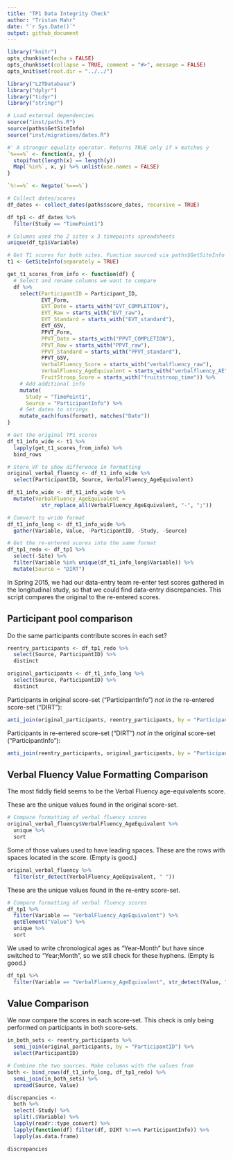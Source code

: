 ```yaml
---
title: "TP1 Data Integrity Check"
author: "Tristan Mahr"
date: "`r Sys.Date()`"
output: github_document
---
```


```r
library("knitr")
opts_chunk$set(echo = FALSE)
opts_chunk$set(collapse = TRUE, comment = "#>", message = FALSE)
opts_knit$set(root.dir = "../../")
```

```r
library("L2TDatabase")
library("dplyr")
library("tidyr")
library("stringr")

# Load external dependencies
source("inst/paths.R")
source(paths$GetSiteInfo)
source("inst/migrations/dates.R")

#' A stronger equality operator. Returns TRUE only if x matches y
`%===%` <- function(x, y) {
  stopifnot(length(x) == length(y))
  Map(`%in%`, x, y) %>% unlist(use.names = FALSE)
}

`%!==%` <- Negate(`%===%`)

# Collect dates/scores
df_dates <- collect_dates(paths$score_dates, recursive = TRUE)

df_tp1 <- df_dates %>%
  filter(Study == "TimePoint1")

# Columns used the 2 sites x 3 timepoints spreadsheets
unique(df_tp1$Variable)

# Get T1 scores for both sites. Function sourced via paths$GetSiteInfo
t1 <- GetSiteInfo(separately = TRUE)

get_t1_scores_from_info <- function(df) {
  # Select and rename columns we want to compare
  df %>%
    select(ParticipantID = Participant_ID,
           EVT_Form,
           EVT_Date = starts_with("EVT_COMPLETION"),
           EVT_Raw = starts_with("EVT_raw"),
           EVT_Standard = starts_with("EVT_standard"),
           EVT_GSV,
           PPVT_Form,
           PPVT_Date = starts_with("PPVT_COMPLETION"),
           PPVT_Raw = starts_with("PPVT_raw"),
           PPVT_Standard = starts_with("PPVT_standard"),
           PPVT_GSV,
           VerbalFluency_Score = starts_with("verbalfluency_raw"),
           VerbalFluency_AgeEquivalent = starts_with("verbalfluency_AE"),
           FruitStroop_Score = starts_with("fruitstroop_time")) %>%
    # Add additional info
    mutate(
      Study = "TimePoint1",
      Source = "ParticipantInfo") %>%
    # Set dates to strings
    mutate_each(funs(format), matches("Date"))
}

# Get the original TP1 scores
df_t1_info_wide <- t1 %>%
  lapply(get_t1_scores_from_info) %>%
  bind_rows

# Store VF to show difference in formatting
original_verbal_fluency <- df_t1_info_wide %>% 
  select(ParticipantID, Source, VerbalFluency_AgeEquivalent)

df_t1_info_wide <- df_t1_info_wide %>% 
  mutate(VerbalFluency_AgeEquivalent = 
           str_replace_all(VerbalFluency_AgeEquivalent, "-", ";"))

# Convert to wride format
df_t1_info_long <- df_t1_info_wide %>%
  gather(Variable, Value, -ParticipantID, -Study, -Source)

# Get the re-entered scores into the same format
df_tp1_redo <- df_tp1 %>%
  select(-Site) %>%
  filter(Variable %in% unique(df_t1_info_long$Variable)) %>%
  mutate(Source = "DIRT")

```

In Spring 2015, we had our data-entry team re-enter test scores gathered in the
longitudinal study, so that we could find data-entry discrepancies. This script
compares the original to the re-entered scores.

## Participant pool comparison

Do the same participants contribute scores in each set?

```r
reentry_participants <- df_tp1_redo %>% 
  select(Source, ParticipantID) %>% 
  distinct

original_participants <- df_t1_info_long %>% 
  select(Source, ParticipantID) %>% 
  distinct
```

Participants in original score-set ("ParticipantInfo") *not in* the re-entered
score-set ("DIRT"):

```r
anti_join(original_participants, reentry_participants, by = "ParticipantID")
```

Participants in re-entered score-set ("DIRT") *not in* the original score-set 
("ParticipantInfo"):

```r
anti_join(reentry_participants, original_participants, by = "ParticipantID")
```

## Verbal Fluency Value Formatting Comparison

The most fiddly field seems to be the Verbal Fluency age-equivalents score.

These are the unique values found in the original score-set.

```r
# Compare formatting of verbal fluency scores
original_verbal_fluency$VerbalFluency_AgeEquivalent %>%
  unique %>%
  sort
```

Some of those values used to have leading spaces. These are the rows with spaces
located in the score. (Empty is good.)

```r
original_verbal_fluency %>% 
  filter(str_detect(VerbalFluency_AgeEquivalent, " "))
```

These are the unique values found in the re-entry score-set.

```r
# Compare formatting of verbal fluency scores
df_tp1 %>%
  filter(Variable == "VerbalFluency_AgeEquivalent") %>%
  getElement("Value") %>%
  unique %>%
  sort
```

We used to write chronological ages as "Year-Month" but have since switched to
"Year;Month", so we still check for these hyphens. (Empty is good.)

```r
df_tp1 %>%
  filter(Variable == "VerbalFluency_AgeEquivalent", str_detect(Value, "-"))
```

## Value Comparison

We now compare the scores in each score-set. This check is only being performed
on participants in both score-sets.

```r
in_both_sets <- reentry_participants %>% 
  semi_join(original_participants, by = "ParticipantID") %>% 
  select(ParticipantID)

# Combine the two sources. Make columns with the values from
both <- bind_rows(df_t1_info_long, df_tp1_redo) %>%
  semi_join(in_both_sets) %>% 
  spread(Source, Value)

discrepancies <- 
  both %>%
  select(-Study) %>% 
  split(.$Variable) %>%
  lapply(readr::type_convert) %>%
  lapply(function(df) filter(df, DIRT %!==% ParticipantInfo)) %>% 
  lapply(as.data.frame)
```

```r
discrepancies
```


